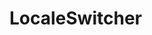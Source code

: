 
<Meta title="Components/LocaleSwitcher" component={LocaleSwitcher} />

# LocaleSwitcher

<Canvas>
  <Story name="default">
    <div style={{ maxWidth: '150px' }}>
      <LocaleSwitcher
        onSelectedLocaleChange={action('selected locale changed')}
        locales={['en-GB', 'nl-BE']}
        selectedLocale="en-GB"
        values={{ 
          bleh: {
          'en-GB': '',
          'nl-BE': ''
          }
        }}
      />
    </div>
  </Story>
</Canvas>

<Canvas>
  <Story name="with a none-empty value">
    <div style={{ maxWidth: '150px' }}>
      <LocaleSwitcher
        onSelectedLocaleChange={action('selected locale changed')}
        locales={['en-GB', 'nl-BE']}
        selectedLocale="en-GB"
        values={{ 
          bleh: {
          'en-GB': '',
          'nl-BE': 'Een willekeurige waarde'
          }
        }}
      />
    </div>
  </Story>
</Canvas>

<Props of={LocaleSwitcher} />
